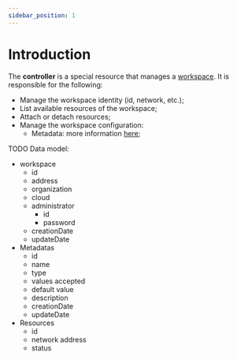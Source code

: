 ```yaml
---
sidebar_position: 1
---
```


# Introduction

The **controller** is a special resource that manages a [workspace](/docs/general/concepts/workspaces). It is responsible for the following:
- Manage the workspace identity (id, network, etc.);
- List available resources of the workspace;
- Attach or detach resources;
- Manage the workspace configuration:
    - Metadata: more information [here](/docs/general/concepts/metadata);

TODO Data model:
- workspace
    - id
    - address
    - organization
    - cloud
    - administrator
        - id
        - password
    - creationDate
    - updateDate
- Metadatas
    - id
    - name
    - type
    - values accepted
    - default value
    - description
    - creationDate
    - updateDate
- Resources
    - id
    - network address
    - status